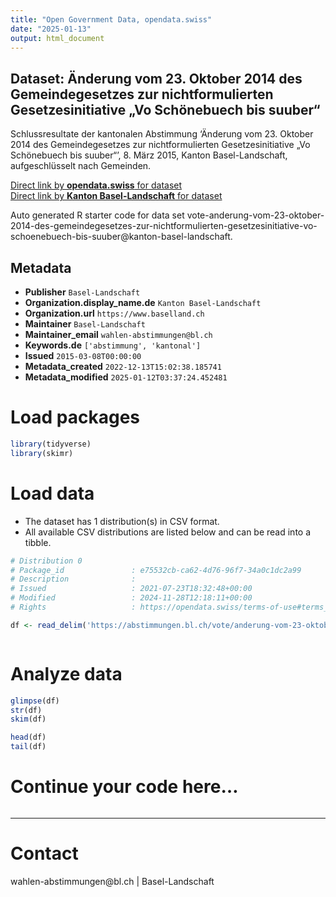 ```yaml
---
title: "Open Government Data, opendata.swiss"
date: "2025-01-13"
output: html_document
---
```


## Dataset: Änderung vom 23. Oktober 2014 des Gemeindegesetzes zur nichtformulierten Gesetzesinitiative „Vo Schönebuech bis suuber“

Schlussresultate der kantonalen Abstimmung 'Änderung vom 23. Oktober 2014 des Gemeindegesetzes zur nichtformulierten Gesetzesinitiative „Vo Schönebuech bis suuber“', 8. März 2015, Kanton Basel-Landschaft, aufgeschlüsselt nach Gemeinden.

[Direct link by **opendata.swiss** for dataset](https://opendata.swiss/de/dataset/anderung-vom-23-oktober-2014-des-gemeindegesetzes-zur-nichtformulierten-gesetzesinitiative-vo-s)<br>
[Direct link by **Kanton Basel-Landschaft** for dataset](https://abstimmungen.bl.ch/vote/anderung-vom-23-oktober-2014-des-gemeindegesetzes-zur-nichtformulierten-gesetzesinitiative-vo-schoenebuech-bis-suuber/data)

Auto generated R starter code for data set vote-anderung-vom-23-oktober-2014-des-gemeindegesetzes-zur-nichtformulierten-gesetzesinitiative-vo-schoenebuech-bis-suuber@kanton-basel-landschaft.

## Metadata

- **Publisher** `Basel-Landschaft`
- **Organization.display_name.de** `Kanton Basel-Landschaft`
- **Organization.url** `https://www.baselland.ch`
- **Maintainer** `Basel-Landschaft`
- **Maintainer_email** `wahlen-abstimmungen@bl.ch`
- **Keywords.de** `['abstimmung', 'kantonal']`
- **Issued** `2015-03-08T00:00:00`
- **Metadata_created** `2022-12-13T15:02:38.185741`
- **Metadata_modified** `2025-01-12T03:37:24.452481`


# Load packages

```r

library(tidyverse)
library(skimr)

```

# Load data

-   The dataset has 1 distribution(s) in CSV format.
-   All available CSV distributions are listed below and can be read into a tibble.

```r

# Distribution 0
# Package_id               : e75532cb-ca62-4d76-96f7-34a0c1dc2a99
# Description              : 
# Issued                   : 2021-07-23T18:32:48+00:00
# Modified                 : 2024-11-28T12:18:11+00:00
# Rights                   : https://opendata.swiss/terms-of-use#terms_by

df <- read_delim('https://abstimmungen.bl.ch/vote/anderung-vom-23-oktober-2014-des-gemeindegesetzes-zur-nichtformulierten-gesetzesinitiative-vo-schoenebuech-bis-suuber/data-csv')



```

# Analyze data

```r

glimpse(df)
str(df)
skim(df)

head(df)
tail(df)

```

# Continue your code here...

```r

```

------------------------------------------------------------------------

# Contact

wahlen-abstimmungen@bl.ch | Basel-Landschaft
